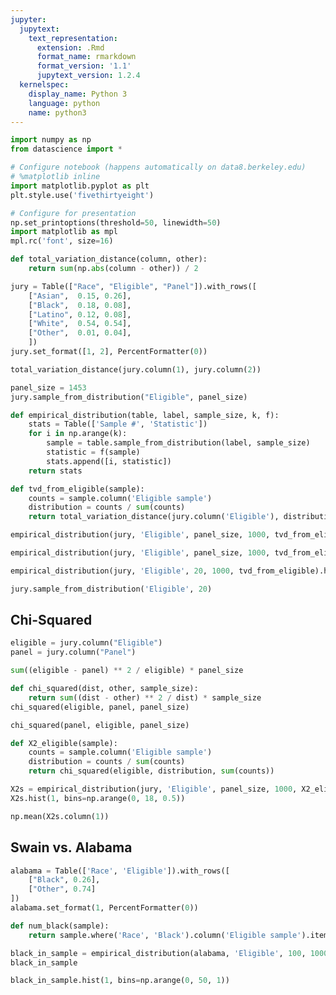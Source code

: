```yaml
---
jupyter:
  jupytext:
    text_representation:
      extension: .Rmd
      format_name: rmarkdown
      format_version: '1.1'
      jupytext_version: 1.2.4
  kernelspec:
    display_name: Python 3
    language: python
    name: python3
---
```


```python
import numpy as np
from datascience import *

# Configure notebook (happens automatically on data8.berkeley.edu)
# %matplotlib inline
import matplotlib.pyplot as plt
plt.style.use('fivethirtyeight')

# Configure for presentation
np.set_printoptions(threshold=50, linewidth=50)
import matplotlib as mpl
mpl.rc('font', size=16)
```

```python
def total_variation_distance(column, other):
    return sum(np.abs(column - other)) / 2
```

```python
jury = Table(["Race", "Eligible", "Panel"]).with_rows([
    ["Asian",  0.15, 0.26],
    ["Black",  0.18, 0.08],
    ["Latino", 0.12, 0.08],
    ["White",  0.54, 0.54],
    ["Other",  0.01, 0.04],
    ])
jury.set_format([1, 2], PercentFormatter(0))
```

```python
total_variation_distance(jury.column(1), jury.column(2))
```

```python
panel_size = 1453
jury.sample_from_distribution("Eligible", panel_size)
```

```python
def empirical_distribution(table, label, sample_size, k, f):
    stats = Table(['Sample #', 'Statistic'])
    for i in np.arange(k):
        sample = table.sample_from_distribution(label, sample_size)
        statistic = f(sample)
        stats.append([i, statistic])
    return stats
```

```python
def tvd_from_eligible(sample):
    counts = sample.column('Eligible sample')
    distribution = counts / sum(counts)
    return total_variation_distance(jury.column('Eligible'), distribution)

empirical_distribution(jury, 'Eligible', panel_size, 1000, tvd_from_eligible)
```

```python
empirical_distribution(jury, 'Eligible', panel_size, 1000, tvd_from_eligible).hist(1)
```

```python
empirical_distribution(jury, 'Eligible', 20, 1000, tvd_from_eligible).hist(1)
```

```python
jury.sample_from_distribution('Eligible', 20)
```

## Chi-Squared

```python
eligible = jury.column("Eligible") 
panel = jury.column("Panel")
```

```python
sum((eligible - panel) ** 2 / eligible) * panel_size
```

```python
def chi_squared(dist, other, sample_size):
    return sum((dist - other) ** 2 / dist) * sample_size
chi_squared(eligible, panel, panel_size)
```

```python
chi_squared(panel, eligible, panel_size)
```

```python
def X2_eligible(sample):
    counts = sample.column('Eligible sample')
    distribution = counts / sum(counts)
    return chi_squared(eligible, distribution, sum(counts))
```

```python
X2s = empirical_distribution(jury, 'Eligible', panel_size, 1000, X2_eligible)
X2s.hist(1, bins=np.arange(0, 18, 0.5))
```

```python
np.mean(X2s.column(1))
```

## Swain vs. Alabama

```python
alabama = Table(['Race', 'Eligible']).with_rows([
    ["Black", 0.26],
    ["Other", 0.74]
])
alabama.set_format(1, PercentFormatter(0))
```

```python
def num_black(sample):
    return sample.where('Race', 'Black').column('Eligible sample').item(0)

black_in_sample = empirical_distribution(alabama, 'Eligible', 100, 10000, num_black)
black_in_sample
```

```python
black_in_sample.hist(1, bins=np.arange(0, 50, 1))
```
